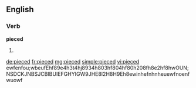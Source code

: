 ==English==

===Verb===
'''pieced'''

# {{past of|piece}}

[[de:pieced]]
[[fr:pieced]]
[[mg:pieced]]
[[simple:pieced]]
[[vi:pieced]]
ewfenfou;wbeufEhf89e4h3t4hj8934h803hf804hf80h208fh8e2hf8hwOUN;NSDCKJNBSJCBIBUIEFGHYIGW9JHE8I2H8H9Eh8ewinhefnhnheuewfnoenfwuowf